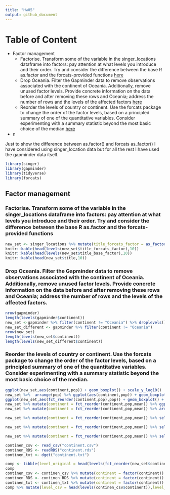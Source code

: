 ```yaml
---
title: "Hw05"
output: github_document
---
```


# Table of Content

- Factor management
    - Factorise. Transform some of the variable in the singer_locations dataframe into factors: pay attention at what levels you introduce and their order. Try and consider the difference between the base R as.factor and the forcats-provided functions [here](#header1)
    - Drop Oceania. Filter the Gapminder data to remove observations associated with the continent of Oceania. Additionally, remove unused factor levels. Provide concrete information on the data before and after removing these rows and Oceania; address the number of rows and the levels of the affected factors [here](#header2)
    - Reorder the levels of country or continent. Use the forcats package to change the order of the factor levels, based on a principled summary of one of the quantitative variables. Consider experimenting with a summary statistic beyond the most basic choice of the median [here](#header3)
- n

Just to show the difference between as.factor() and forcats as_factor() I have considered using singer_location data but for all the rest I have used the gapminder data itself.


```r
library(singer)
library(gapminder)
library(tidyverse)
library(forcats)
```

## Factor management

<a name=header1>
</a>

### Factorise. Transform some of the variable in the singer_locations dataframe into factors: pay attention at what levels you introduce and their order. Try and consider the difference between the base R as.factor and the forcats-provided functions

```r
new_set <- singer_locations %>% mutate(title_forcats_factor = as_factor(title), title_base_factor = as.factor(title))
knitr::kable(head(levels(new_set$title_forcats_factor),10))
knitr::kable(head(levels(new_set$title_base_factor),10))
knitr::kable(head(new_set$title,10))
```

<a name=header2>
</a>

### Drop Oceania. Filter the Gapminder data to remove observations associated with the continent of Oceania. Additionally, remove unused factor levels. Provide concrete information on the data before and after removing these rows and Oceania; address the number of rows and the levels of the affected factors.

```r
nrow(gapminder)
length(levels(gapminder$continent))
new_set <-gapminder %>% filter(continent != "Oceania") %>% droplevels()
new_set_different <- gapminder %>% filter(continent != "Oceania")
nrow(new_set)
length(levels(new_set$continent))
length(levels(new_set_different$continent))
```


<a name=header2>
</a>

### Reorder the levels of country or continent. Use the forcats package to change the order of the factor levels, based on a principled summary of one of the quantitative variables. Consider experimenting with a summary statistic beyond the most basic choice of the median.

```r
ggplot(new_set,aes(continent,pop)) + geom_boxplot() + scale_y_log10()
new_set %>%  arrange(pop) %>% ggplot(aes(continent,pop)) + geom_boxplot() + scale_y_log10()
ggplot(new_set,aes(fct_reorder(continent,pop),pop)) + geom_boxplot() + scale_y_log10()
new_set %>% mutate(continent = fct_reorder(continent,pop,mean)) %>% ggplot(aes(continent,pop)) + geom_boxplot() + scale_y_log10() 
new_set %>% mutate(continent = fct_reorder(continent,pop,mean)) %>% arrange(pop) %>% ggplot(aes(continent,pop)) + geom_boxplot() + scale_y_log10()

new_set %>% mutate(continent = fct_reorder(continent,pop,mean)) %>% select(continent) %>% write_csv("continent.csv")

new_set %>% mutate(continent = fct_reorder(continent,pop,mean)) %>% select(continent) %>% saveRDS("continent.rds")

new_set %>% mutate(continent = fct_reorder(continent,pop,mean)) %>% select(continent) %>% dput("continent.txt")

continen_csv <- read_csv("continent.csv")
continen_RDS <- readRDS("continent.rds")   
continen_txt <- dget("continent.txt")  

comp <- tibble(level_original = head(levels(fct_reorder(new_set$continent,new_set$pop,mean))))
comp
continen_csv <- continen_csv %>% mutate(continent = factor(continent))
continen_RDS <- continen_RDS %>% mutate(continent = factor(continent))
continen_txt <- continen_txt %>% mutate(continent = factor(continent))
comp %>% mutate(level_csv = head(levels(continen_csv$continent)),level_RDS = head(levels(continen_RDS$continent)),level_txt = head(levels(continen_txt$continent)))


```





